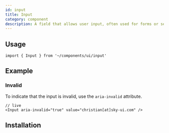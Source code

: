 ```yaml
---
id: input
title: Input
category: component
description: A field that allows user input, often used for forms or search functionality.
---
```


<ComponentPlayground />

## Usage

```tsx
import { Input } from '~/components/ui/input'
```

## Example

### Invalid

To indicate that the input is invalid, use the `aria-invalid` attribute.

```tsx
// live
<Input aria-invalid="true" value="christian[at]sky-ui.com" />
```

## Installation

<InstallationGuide />
